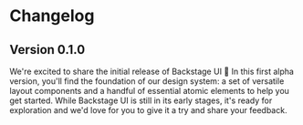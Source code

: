 
# Changelog

<Changelog />

## Version 0.1.0

We're excited to share the initial release of Backstage UI 💚 In this first alpha version,
you'll find the foundation of our design system: a set of versatile layout components
and a handful of essential atomic elements to help you get started. While Backstage UI is
still in its early stages, it's ready for exploration and we'd love for you to give
it a try and share your feedback.
